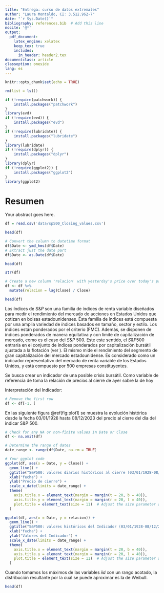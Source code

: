 ```yaml
---
title: "Entrega: curso de datos extremales"
author: "Laura Montaldo, CI: 3.512.962-7"
date: "`r Sys.Date()`"
bibliography: references.bib  # Add this line
nocite: '@*'
output:
  pdf_document:
    latex_engine: xelatex
    keep_tex: true
    includes:
      in_header: header2.tex
documentclass: article
classoption: oneside
lang: es
---
```


```r
knitr::opts_chunk$set(echo = TRUE)
```

```r
rm(list = ls())
```




```r
if (!require(patchwork)) {
    install.packages("patchwork")
}
library(evd)
if (!require(evd)) {
    install.packages("evd")
}
if (!require(lubridate)) {
    install.packages("lubridate")
}
library(lubridate)
if (!require(dplyr)) {
    install.packages("dplyr")
}
library(dplyr)
if (!require(ggplot2)) {
    install.packages("ggplot2")
}
library(ggplot2)
```
\newpage

<!-- titulo-->

\thispagestyle{empty}

\maketitle

\newpage

<!-- indice -->

\tableofcontents

\newpage

<!-- abstract -->

# Resumen

Your abstract goes here.

\newpage





```r
df = read.csv('data/sp500_Closing_values.csv')
```


```r
head(df)
```


```r
# Convert the column to datetime format
df$Date <- ymd_hms(df$Date)
# Extract just the date part
df$Date <- as.Date(df$Date)
```

```r
head(df)
```


```r
str(df)
```


```r
# Create a new column 'relacion' with yesterday's price over today's price
df <- df %>%
  mutate(relacion = lag(Close) / Close)
```


```r
head(df)
```

\chapter{Motivación y objetivo del estudio} 



Los índices de $S\&P$ son una familia de índices de renta variable\footnote{En inglés se llaman equity indices} diseñados para medir el rendimiento del mercado de acciones en Estados Unidos que cotizan en bolsas estadounidenses. Ésta familia de índices está compuesta por una amplia variedad de índices basados en tamaño, sector y estilo. Los índices están ponderados por el criterio \textit{float-adjusted market capitalization} (FMC). Además, se disponen de índices ponderados de manera equitativa y con límite de capitalización de mercado, como es el caso del $S\&P\:500$. Este este sentido, el $S\&P 500$ entraría en el conjunto de índices ponderados por capitalización bursátil ajustada a la flotación (ver \href{http://www.overleaf.com}{\textcolor{blue}{$S\&P$ Dow Jones Indices}}). El mismo  mide el rendimiento del segmento de gran capitalización del mercado estadounidense. Es considerado como un indicador representativo del mercado de renta variable de los Estados Unidos, y está compuesto por 500 empresas constituyentes.
 
Se busca crear un indicador de una posible crisis bursátil. Como variable de referencia de toma la relación de precios al cierre de ayer sobre la de hoy 

\begin{equation}
Indicador_t=\frac{Precio_{t-1}}{Precio_t},\quad\text{para}\; t=1,...,T \label{eq:ind}
\end{equation}
\vspace{0.5cm}

Interpretación del Indicador:

\begin{itemize}
\item Si el $Indicador_t$    $\leq$ 1, el precio de cierre de hoy es mayor o igual que el de ayer, lo cual podría ser considerado una señal positiva.
\item Si el $Indicador_t$ > 1, el precio de cierre de hoy es menor que el de ayer, lo cual podría considerarse una señal de alerta.
\end{itemize}

\vspace{1cm}

```r
# Remove the first row
df <- df[-1, ]
```


En las siguiente figura  \@ref(fig:plot1) se muestra la evolución histórica desde la fecha 03/01/1928 hasta 08/12/2023 del precio al cierre del día del indicar S&P 500.

```r
# Check for any NA or non-finite values in Date or Close
df <- na.omit(df)

# Determine the range of dates
date_range <- range(df$Date, na.rm = TRUE)
```

```r
# Your ggplot code
ggplot(df, aes(x = Date, y = Close)) +
  geom_line() +
  ggtitle("S&P500: valores diarios históricos al cierre (03/01/1928-08/12/2023)") +
  xlab("fecha") +
  ylab("Precio de cierre") +
  scale_x_date(limits = date_range) +
  theme(
    axis.title.x = element_text(margin = margin(t = 20, b = 40)),
    axis.title.y = element_text(margin = margin(r = 20, l = 40)),
    plot.title = element_text(size = 11)  # Adjust the size parameter as needed
  )
```


```r
ggplot(df, aes(x = Date, y = relacion)) +
  geom_line() +
  ggtitle("S&P500: valores históricos del Indicador (03/01/1928-08/12/2023)") +
  xlab("fecha") +
  ylab("Valores del Indicador") +
  scale_x_date(limits = date_range) +
  theme(
    axis.title.x = element_text(margin = margin(t = 20, b = 40)),
    axis.title.y = element_text(margin = margin(r = 20, l = 40)),
    plot.title = element_text(size = 11)  # Adjust the size parameter as needed
  )
```
\newpage

\chapter{Marco Teórico}

\section{Capítulo 1: Teoría asintótica clásica y las distribuciones extremales y sus dominios de atracción}
\subsection{Distrubiciones extremales}

Cuando tomamos los máximos de las variables $iid$ con un rango acotado, la distribución resultante por la cual se puede aproximar es la de Weibull.


```r
head(df)
```




